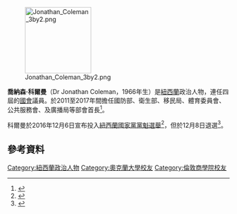 {{Dead end|time=2016-12-16T10:06:13+00:00}}

[[File:Jonathan_Coleman_3by2.png|150px]]

'''喬納森·科爾曼'''（Dr Jonathan Coleman，1966年生）是[[新西兰|紐西蘭]]政治人物，連任四屆的[[國會|國會]]議員。於2011至2017年間擔任國防部、衛生部、移民局、體育委員會、公共服務會、及廣播局等部會首長<ref>{{cite web|url=https://www.parliament.nz/en/mps-and-electorates/members-of-parliament/document/51MP2361/coleman-jonathan|title=Members of Parliament profile: Hon Dr Jonathan Coleman|publisher=New Zealand Parliament|accessdate=6 December 2016|archive-date=2017-03-09|archive-url=https://web.archive.org/web/20170309015118/https://www.parliament.nz/en/mps-and-electorates/members-of-parliament/document/51MP2361/coleman-jonathan|dead-url=no}}</ref>。

科爾曼於2016年12月6日宣布投入[[新西兰国家党|紐西蘭國家黨]][[政党领袖|黨魁]][[選舉|選舉]]<ref name="Coleman">{{cite web|url=http://www.nzherald.co.nz/politics/news/article.cfm?c_id=280&objectid=11761424|title=There's an appetite for change, says PM contender Jonathan Coleman|publisher=New Zealand Herald|date=6 December 2016|accessdate=6 December 2016|archive-date=2016-12-06|archive-url=https://web.archive.org/web/20161206134952/http://www.nzherald.co.nz/politics/news/article.cfm?c_id=280&objectid=11761424|dead-url=no}}</ref>，但於12月8日退選<ref name="caucus 3">{{cite web|url=http://www.nzherald.co.nz/nz/news/article.cfm?c_id=1&objectid=11763085|title=Bill English will be next Prime Minister, Judith Collins, Jonathan Coleman stand aside|publisher=New Zealand Herald|date=2016年12月8日|accessdate=2016年12月8日|archive-date=2016年12月8日|archive-url=https://web.archive.org/web/20161208011710/http://www.nzherald.co.nz/nz/news/article.cfm?c_id=1&objectid=11763085|dead-url=no}}</ref>。

==參考資料==
{{Reflist}}

{{DEFAULTSORT:Coleman}}
[[Category:紐西蘭政治人物|Category:紐西蘭政治人物]]
[[Category:奧克蘭大學校友|Category:奧克蘭大學校友]]
[[Category:倫敦商學院校友|Category:倫敦商學院校友]]